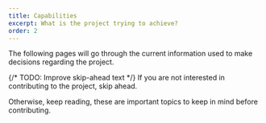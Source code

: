 ```yaml
---
title: Capabilities
excerpt: What is the project trying to achieve?
order: 2
---
```


The following pages will go through the current information used to make decisions regarding the project.

{/* TODO: Improve skip-ahead text */}
If you are not interested in contributing to the project, <SkipAhead href="/">skip ahead</SkipAhead>.

Otherwise, keep reading, these are important topics to keep in mind before contributing.